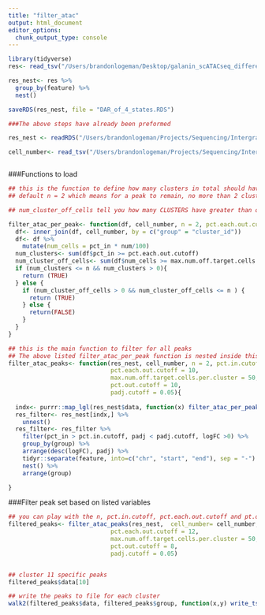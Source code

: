 ```yaml
---
title: "filter_atac"
output: html_document
editor_options: 
  chunk_output_type: console
---
```



```r
library(tidyverse)
res<- read_tsv("/Users/brandonlogeman/Desktop/galanin_scATACseq_differential_accessible_regions_no_filter.tsv")

res_nest<- res %>%
  group_by(feature) %>%
  nest()

saveRDS(res_nest, file = "DAR_of_4_states.RDS")

###The above steps have already been preformed

res_nest <- readRDS("/Users/brandonlogeman/Projects/Sequencing/Intergrated_ATAC_RNA/4_samples/results/DAR_of_4_states.RDS")

cell_number<- read_tsv("/Users/brandonlogeman/Projects/Sequencing/Intergrated_ATAC_RNA/4_samples/results/cell_number_per_cluster.tsv")



```

###Functions to load

```r
## this is the function to define how many clusters in total should have more than pct.each.out.cutoff
## default n = 2 which means for a peak to remain, no more than 2 clusters should have more than 10% of cells that have that peak/signal

## num_cluster_off_cells tell you how many CLUSTERS have greater than or equal to the max.num.off.target.cells.per.cluster...it does not tell you have many CELLS are contain the peak in question

filter_atac_per_peak<- function(df, cell_number, n = 2, pct.each.out.cutoff = 10, max.num.off.target.cells.per.cluster = 50){
  df<- inner_join(df, cell_number, by = c("group" = "cluster_id"))
  df<- df %>%
    mutate(num_cells = pct_in * num/100)
  num_clusters<- sum(df$pct_in >= pct.each.out.cutoff)
  num_cluster_off_cells<- sum(df$num_cells >= max.num.off.target.cells.per.cluster)
  if (num_clusters <= n && num_clusters > 0){
    return (TRUE)
  } else {
    if (num_cluster_off_cells > 0 && num_cluster_off_cells <= n ) {
      return (TRUE)
    } else {
      return(FALSE)
    }
  }
} 

## this is the main function to filter for all peaks
## The above listed filter_atac_per_peak function is nested inside this function
filter_atac_peaks<- function(res_nest, cell_number, n = 2, pct.in.cutoff = 15, 
                             pct.each.out.cutoff = 10,
                             max.num.off.target.cells.per.cluster = 50,
                             pct.out.cutoff = 10,
                             padj.cutoff = 0.05){
  
  indx<- purrr::map_lgl(res_nest$data, function(x) filter_atac_per_peak(df = x, cell_number = cell_number, n = n, pct.each.out.cutoff = pct.each.out.cutoff, max.num.off.target.cells.per.cluster = max.num.off.target.cells.per.cluster))
  res_filter<- res_nest[indx,] %>%
    unnest()
  res_filter<- res_filter %>%
    filter(pct_in > pct.in.cutoff, padj < padj.cutoff, logFC >0) %>%
    group_by(group) %>%
    arrange(desc(logFC), padj) %>%
    tidyr::separate(feature, into=c("chr", "start", "end"), sep = "-") %>%
    nest() %>% 
    arrange(group)

}
```

###Filter peak set based on listed variables

```r
## you can play with the n, pct.in.cutoff, pct.each.out.cutoff and pt.out.cutoff etc
filtered_peaks<- filter_atac_peaks(res_nest,  cell_number= cell_number, n = 2, pct.in.cutoff = 15, 
                             pct.each.out.cutoff = 12,
                             max.num.off.target.cells.per.cluster = 50,
                             pct.out.cutoff = 8,
                             padj.cutoff = 0.05)


## cluster 11 specific peaks
filtered_peaks$data[10]

## write the peaks to file for each cluster
walk2(filtered_peaks$data, filtered_peaks$group, function(x,y) write_tsv(x = x, path = paste0("cluster_",y,"_filtered_peaks.tsv") ))

```
